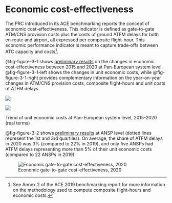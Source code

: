 # Economic cost-effectiveness {#sec-economic}

The PRC introduced in its ACE benchmarking reports the concept of economic cost-effectiveness. This indicator is defined as gate-to-gate ATM/CNS provision costs plus the costs of ground ATFM delays for both en‐route and airport, all expressed per composite flight-hour. This economic performance indicator is meant to capture trade‐offs between ATC capacity and costs[^economic-cost-effectiveness-1].

[^economic-cost-effectiveness-1]: See Annex 2 of the ACE 2019 benchmarking report for more information on the methodology used to compute composite flight-hours and economic costs.

@fig-figure-3-1 shows [preliminary results]{.underline} on the changes in economic cost-effectiveness between 2015 and 2020 at Pan-European system level. @fig-figure-3-1-left shows the changes in unit economic costs, while @fig-figure-3-1-right provides complementary information on the year-on-year changes in ATM/CNS provision costs, composite flight-hours and unit costs of ATFM delays.

::: {#fig-figure-3-1 layout-ncol="2"}
![](figures/Figure-3-1-Left.png){#fig-figure-3-1-left}

![](figures/Figure-3-1-Right.png){#fig-figure-3-1-right}

Trend of unit economic costs at Pan-European system level, 2015-2020 (real terms)
:::

@fig-figure-3-2 shows [preliminary results]{.underline} at ANSP level (dotted lines represent the 1st and 3rd quartiles). On average, the share of ATFM delays in 2020 was 3% (compared to 22% in 2019), and only five ANSPs had ATFM delays representing more than 5% of their unit economic costs (compared to 22 ANSPs in 2019).

![Economic gate-to-gate cost-effectiveness, 2020](figures/Figure-3-2.png){#fig-figure-3-2}

